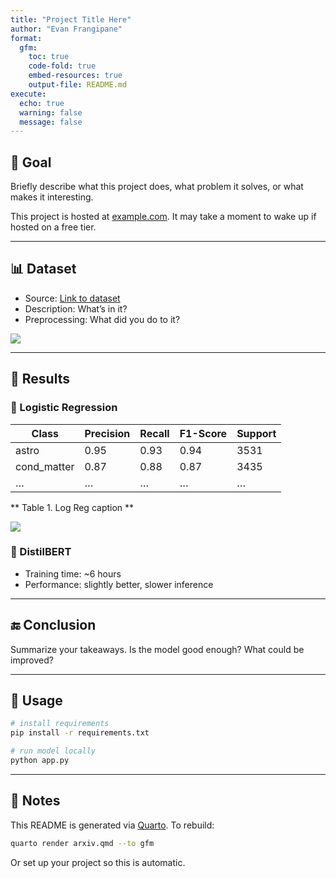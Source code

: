 ```yaml
---
title: "Project Title Here"
author: "Evan Frangipane"
format:
  gfm:
    toc: true
    code-fold: true
    embed-resources: true
    output-file: README.md
execute:
  echo: true
  warning: false
  message: false
---
```


## 🧠 Goal

Briefly describe what this project does, what problem it solves, or what makes it interesting.

::: {.callout-note title="Live Demo"}
This project is hosted at [example.com](https://example.com). It may take a moment to wake up if hosted on a free tier.
:::

---

## 📊 Dataset

- Source: [Link to dataset](#)
- Description: What’s in it?
- Preprocessing: What did you do to it?

![](images/moon.jpg){fig-align="center"}

---

## 🧪 Results

### 🔹 Logistic Regression

| Class        | Precision | Recall | F1-Score | Support |
|--------------|-----------|--------|----------|---------|
| astro        | 0.95      | 0.93   | 0.94     | 3531    |
| cond_matter  | 0.87      | 0.88   | 0.87     | 3435    |
| ...          | ...       | ...    | ...      | ...     |

** Table 1. Log Reg caption **

![](images/moon.jpg){fig-align="center"}

### 🔹 DistilBERT

- Training time: ~6 hours
- Performance: slightly better, slower inference

---

## 🔚 Conclusion

Summarize your takeaways. Is the model good enough? What could be improved?

---

## 🚀 Usage

```bash
# install requirements
pip install -r requirements.txt

# run model locally
python app.py
```

---

## 📝 Notes

This README is generated via [Quarto](https://quarto.org). To rebuild:

```bash
quarto render arxiv.qmd --to gfm
```

Or set up your project so this is automatic.
